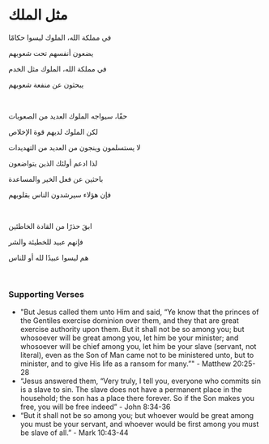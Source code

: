 # مثل الملك

في مملكة الله، الملوك ليسوا حكامًا

يضعون أنفسهم تحت شعوبهم

في مملكة الله، الملوك مثل الخدم

يبحثون عن منفعة شعوبهم

<br />

حقًا، سيواجه الملوك العديد من الصعوبات

لكن الملوك لديهم قوة الإخلاص

لا يستسلمون وينجون من العديد من التهديدات

لذا ادعم أولئك الذين يتواضعون

باحثين عن فعل الخير والمساعدة

فإن هؤلاء سيرشدون الناس بقلوبهم

<br />

ابقَ حذرًا من القادة الخاطئين

فإنهم عبيد للخطيئة والشر

هم ليسوا عبيدًا لله أو للناس

<p></p>

<br />

### Supporting Verses

- "But Jesus called them unto Him and said, “Ye know that the princes of the Gentiles exercise dominion over them, and they that are great exercise authority upon them. But it shall not be so among you; but whosoever will be great among you, let him be your minister; and whosoever will be chief among you, let him be your slave (servant, not literal), even as the Son of Man came not to be ministered unto, but to minister, and to give His life as a ransom for many.”" - Matthew 20:25-28
- “Jesus answered them, “Very truly, I tell you, everyone who commits sin is a slave to sin. The slave does not have a permanent place in the household; the son has a place there forever. So if the Son makes you free, you will be free indeed” - John 8:34-36
- “But it shall not be so among you; but whoever would be great among you must be your servant, and whoever would be first among you must be slave of all.” - Mark 10:43-44